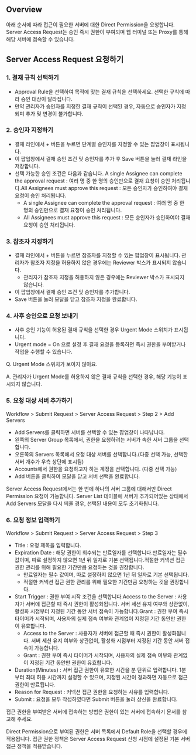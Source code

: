 ## Overview
아래 순서에 따라 접근이 필요한 서버에 대한 Direct Permission을 요청합니다. Server Access Request는 승인 즉시 권한이 부여되며 웹 터미널 또는 Proxy를 통해 해당 서버에 접속할 수 있습니다.

## Server Access Request 요청하기
### 1. 결재 규칙 선택하기
* Approval Rule을 선택하여 목적에 맞는 결재 규칙을 선택하세요. 선택한 규칙에 따라 승인 대상이 달라집니다.
* 만약 관리자가 승인자를 지정한 결재 규칙이 선택된 경우, 자동으로 승인자가 지정되며 추가 및 변경이 불가합니다.

### 2. 승인자 지정하기
* 결재 라인에서 + 버튼을 누르면 단계별 승인자를 지정할 수 있는 팝업창이 표시됩니다.
* 이 팝업창에서 결재 승인 조건 및 승인자를 추가 후 Save 버튼을 눌러 결재 라인을 저장합니다.
* 선택 가능한 승인 조건은 다음과 같습니다. A single Assignee can complete the approval request : 여러 명 중 한 명의 승인만으로 결재 요청이 승인 처리됩니다.All Assignees must approve this request : 모든 승인자가 승인하여야 결재 요청이 승인 처리됩니다.
  * A single Assignee can complete the approval request : 여러 명 중 한 명의 승인만으로 결재 요청이 승인 처리됩니다.
  * All Assignees must approve this request : 모든 승인자가 승인하여야 결재 요청이 승인 처리됩니다.

### 3. 참조자 지정하기
* 결재 라인에서 + 버튼을 누르면 참조자를 지정할 수 있는 팝업창이 표시됩니다. 관리자가 참조자 지정을 허용하지 않은 경우에는 Reviewer 박스가 표시되지 않습니다.
  * 관리자가 참조자 지정을 허용하지 않은 경우에는 Reviewer 박스가 표시되지 않습니다.
* 이 팝업창에서 결재 승인 조건 및 승인자를 추가합니다.
* Save 버튼을 눌러 모달을 닫고 참조자 지정을 완료합니다.

### 4. 사후 승인으로 요청 보내기
* 사후 승인 기능이 허용된 결재 규칙을 선택한 경우 Urgent Mode 스위치가 표시됩니다.
* Urgent mode = On 으로 설정 후 결재 요청을 등록하면 즉시 권한을 부여받거나 작업을 수행할 수 있습니다.

Q. Urgent Mode 스위치가 보이지 않아요.

A. 관리자가 Urgent Mode를 허용하지 않은 결재 규칙을 선택한 경우, 해당 기능이 표시되지 않습니다.

### 5. 요청 대상 서버 추가하기
Workflow > Submit Request > Server Access Request > Step 2 > Add Servers

* Add Servers를 클릭하면 서버를 선택할 수 있는 팝업창이 나타납니다.
* 왼쪽의 Server Group 목록에서, 권한을 요청하려는 서버가 속한 서버 그룹을 선택합니다.
* 오른쪽의 Servers 목록에서 요청 대상 서버를 선택합니다.(다중 선택 가능, 선택한 서버 개수가 우측 상단에 표시됨)
* Accounts에서 권한을 요청하고자 하는 계정을 선택합니다. (다중 선택 가능)
* Add 버튼을 클릭하여 모달을 닫고 서버 선택을 완료합니다.

Server Access Request에서는 한 번에 하나의 서버 그룹에 대해서만 Direct Permission 요청이 가능합니다. Server List 테이블에 서버가 추가되어있는 상태에서 Add Servers 모달을 다시 띄울 경우, 선택된 내용이 모두 초기화됩니다.

### 6. 요청 정보 입력하기
Workflow > Submit Request > Server Access Request > Step 3

* Title : 요청 제목을 입력합니다.
* Expiration Date : 해당 권한이 회수되는 만료일자를 선택합니다.만료일자는 필수 값이며, 따로 설정하지 않으면 1년 뒤 일자로 기본 선택됩니다.적절한 커넥션 접근 권한 관리를 위해 필요한 기간만큼 요청하는 것을 권장합니다.
  * 만료일자는 필수 값이며, 따로 설정하지 않으면 1년 뒤 일자로 기본 선택됩니다.
  * 적절한 커넥션 접근 권한 관리를 위해 필요한 기간만큼 요청하는 것을 권장합니다.
* Start Trigger : 권한 부여 시작 조건을 선택합니다.Access to the Server : 사용자가 서버에 접근할 때 즉시 권한이 활성화됩니다. 서버 세션 유지 여부와 상관없이, 활성화 시점부터 지정된 기간 동안 서버 접속이 가능합니다.Grant : 권한 부여 즉시 타이머가 시작되며, 사용자의 실제 접속 여부와 관계없이 지정된 기간 동안만 권한이 유효합니다.
  * Access to the Server : 사용자가 서버에 접근할 때 즉시 권한이 활성화됩니다. 서버 세션 유지 여부와 상관없이, 활성화 시점부터 지정된 기간 동안 서버 접속이 가능합니다.
  * Grant : 권한 부여 즉시 타이머가 시작되며, 사용자의 실제 접속 여부와 관계없이 지정된 기간 동안만 권한이 유효합니다.
* Duration(Minutes) : 서버 접근 권한이 유효한 시간을 분 단위로 입력합니다. 1분부터 최대 허용 시간까지 설정할 수 있으며, 지정된 시간이 경과하면 자동으로 접근 권한이 만료됩니다.
* Reason for Request : 커넥션 접근 권한을 요청하는 사유를 입력합니다.
* Submit : 요청을 모두 작성하였다면 Submit 버튼을 눌러 상신을 완료합니다.

접근 권한을 부여받은 서버에 접속하는 방법은 권한이 있는 서버에 접속하기 문서를 참고해 주세요.

Direct Permission으로 부여된 권한은 서버 목록에서 Default Role을 선택할 경우에 적용됩니다. 접근 권한 정책은 Server Access Request 신청 시점에 설정된 기본 서버 접근 정책을 적용받습니다.
